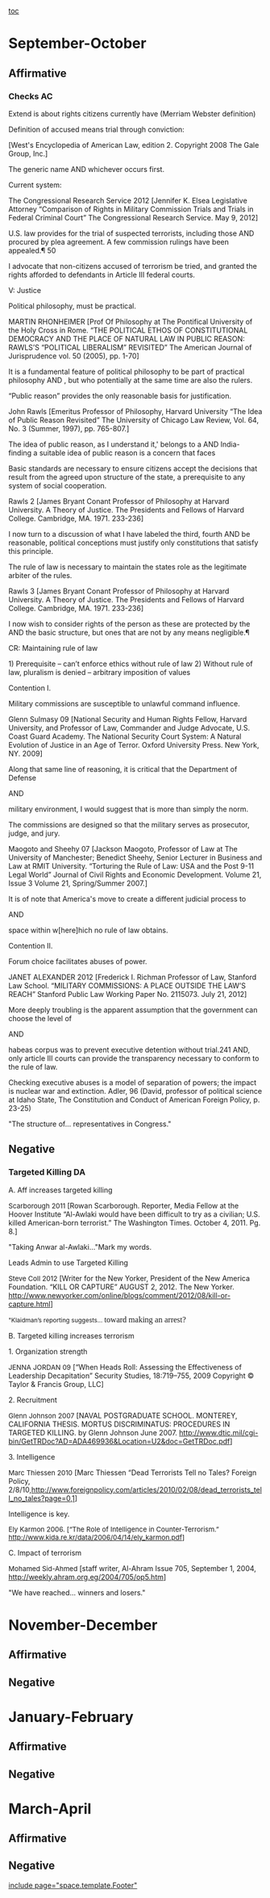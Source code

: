 [[toc]]
=September-October= 
==Affirmative== 
===Checks AC=== 

Extend is about rights citizens currently have (Merriam Webster definition)


Definition of accused means trial through conviction:


[West's Encyclopedia of American Law, edition 2. Copyright 2008 The Gale Group, Inc.]

The generic name
AND
whichever occurs first.


Current system:

The Congressional Research Service 2012 [Jennifer K. Elsea Legislative Attorney “Comparison of Rights in Military Commission Trials and Trials in Federal Criminal Court” The Congressional Research Service. May 9, 2012]

U.S. law provides for the trial of suspected terrorists, including those
AND
procured by plea agreement. A few commission rulings have been appealed.¶ 50

I advocate that non-citizens accused of terrorism be tried, and granted the rights afforded to defendants in Article III federal courts.

V: Justice

Political philosophy, must be practical.

MARTIN RHONHEIMER [Prof Of Philosophy at The Pontifical University of the Holy Cross in Rome. “THE POLITICAL ETHOS OF CONSTITUTIONAL DEMOCRACY AND THE PLACE OF NATURAL LAW IN PUBLIC REASON: RAWLS’S “POLITICAL LIBERALISM” REVISITED” The American Journal of Jurisprudence vol. 50 (2005), pp. 1-70]

It is a fundamental feature of political philosophy to be part of practical philosophy
AND
, but who potentially at the same time are also the rulers.

“Public reason” provides the only reasonable basis for justification.

John Rawls [Emeritus Professor of Philosophy, Harvard University “The Idea of Public Reason Revisited” The University of Chicago Law Review, Vol. 64, No. 3 (Summer, 1997), pp. 765-807.]

The idea of public reason, as I understand it,' belongs to a
AND
India-finding a suitable idea of public reason is a concern that faces

Basic standards are necessary to ensure citizens accept the decisions that result from the agreed upon structure of the state, a prerequisite to any system of social cooperation.

Rawls 2 [James Bryant Conant Professor of Philosophy at Harvard University. A Theory of Justice. The Presidents and Fellows of Harvard College. Cambridge, MA. 1971. 233-236]

I now turn to a discussion of what I have labeled the third, fourth
AND
be reasonable, political conceptions must justify only constitutions that satisfy this principle.

The rule of law is necessary to maintain the states role as the legitimate arbiter of the rules.

Rawls 3 [James Bryant Conant Professor of Philosophy at Harvard University. A Theory of Justice. The Presidents and Fellows of Harvard College. Cambridge, MA. 1971. 233-236]

I now wish to consider rights of the person as these are protected by the
AND
the basic structure, but ones that are not by any means negligible.¶

CR: Maintaining rule of law

1) Prerequisite – can’t enforce ethics without rule of law
2) Without rule of law, pluralism is denied – arbitrary imposition of values


Contention I.



Military commissions are susceptible to unlawful command influence.



Glenn Sulmasy 09 [National Security and Human Rights Fellow, Harvard University, and Professor of Law, Commander and Judge Advocate, U.S. Coast Guard Academy. The National Security Court System: A Natural Evolution of Justice in an Age of Terror. Oxford University Press. New York, NY. 2009]



Along that same line of reasoning, it is critical that the Department of Defense

AND

military environment, I would suggest that is more than simply the norm.



The commissions are designed so that the military serves as prosecutor, judge, and jury.



Maogoto and Sheehy 07 [Jackson Maogoto, Professor of Law at The University of Manchester; Benedict Sheehy, Senior Lecturer in Business and Law at RMIT University. “Torturing the Rule of Law: USA and the Post 9-11 Legal World” Journal of Civil Rights and Economic Development. Volume 21, Issue 3 Volume 21, Spring/Summer 2007.]



It is of note that America's move to create a different judicial process to

AND

space within w[here]hich no rule of law obtains.

Contention II.

Forum choice facilitates abuses of power.



JANET ALEXANDER 2012 [Frederick I. Richman Professor of Law, Stanford Law School. “MILITARY COMMISSIONS: A PLACE OUTSIDE THE LAW’S REACH” Stanford Public Law Working Paper No. 2115073. July 21, 2012]



More deeply troubling is the apparent assumption that the government can choose the level of

AND

habeas corpus was to prevent executive detention without trial.241 AND, only article III courts can provide the transparency necessary to conform to the rule of law.


Checking executive abuses is a model of separation of powers; the impact is nuclear war and extinction. Adler, 96
(David, professor of political science at Idaho State, The Constitution and Conduct of American Foreign Policy, p. 23-25)


"The structure of... representatives in Congress."


==Negative== 
===Targeted Killing DA=== 

<span style="background-color: #ffffff;">A. Aff increases targeted killing</span>

<span style="background-color: #ffffff; font-size: 10pt;">Scarborough 2011 </span><span style="background-color: #ffffff;">[Rowan Scarborough. Reporter, Media Fellow at the Hoover Institute “Al-Awlaki would have been difficult to try as a civilian; U.S. killed American-born terrorist.” The Washington Times. October 4, 2011. Pg. 8.]</span>

"Taking Anwar al-Awlaki..."Mark my words.


<span style="background-color: #ffffff;">Leads Admin to use Targeted Killing</span>


<span style="font-size: 10pt;">Steve Coll 2012</span> [Writer for the New Yorker, President of the New America Foundation. “KILL OR CAPTURE” AUGUST 2, 2012. The New Yorker. http://www.newyorker.com/online/blogs/comment/2012/08/kill-or-capture.html]

<span style="font-size: 12px;">"Klaidman’s reporting suggests... </span><span style="background-color: #ffffff; font-family: 'Times New Roman',serif; font-size: 16px; text-align: start;">toward making an arrest?</span>



<span style="background-color: #ffffff;">B. Targeted killing increases terrorism</span>

<span style="background-color: #ffffff;">1. Organization strength</span>

<span style="background-color: #ffffff; font-size: 10pt;">JENNA JORDAN 09</span><span style="background-color: #ffffff;"> [“When Heads Roll: Assessing the Effectiveness of Leadership Decapitation” Security Studies, 18:719–755, 2009 Copyright © Taylor & Francis Group, LLC]</span>

<span style="background-color: #ffffff;">2. Recruitment</span>

<span style="background-color: #ffffff; font-size: 10pt;">Glenn Johnson 2007</span><span style="background-color: #ffffff;"> [NAVAL POSTGRADUATE SCHOOL. MONTEREY, CALIFORNIA THESIS. MORTUS DISCRIMINATUS: PROCEDURES IN TARGETED KILLING. by Glenn Johnson June 2007. [[http://www.dtic.mil/cgi-bin/GetTRDoc?AD=ADA469936&Location=U2&doc=GetTRDoc.pdf]]]</span>

<span style="background-color: #ffffff;">3. Intelligence</span>

<span style="background-color: #ffffff; font-size: 10pt;">Marc Thiessen 2010</span><span style="background-color: #ffffff;"> [Marc Thiessen “Dead Terrorists Tell no Tales? Foreign Policy, 2/8/10,[[http://www.foreignpolicy.com/articles/2010/02/08/dead_terrorists_tell_no_tales?page=0,1]]]</span>

<span style="background-color: #ffffff;">Intelligence is key.</span>

<span style="background-color: #ffffff; font-size: 10pt;">Ely Karmon 2006. [“The Role of Intelligence in Counter-Terrorism.” [[http://www.kida.re.kr/data/2006/04/14/ely_karmon.pdf]]]</span>

<span style="background-color: #ffffff;">C. Impact of terrorism</span>

<span style="font-size: 10pt;">Mohamed Sid-Ahmed</span> [staff writer, Al-Ahram Issue 705, September 1, 2004, http://weekly.ahram.org.eg/2004/705/op5.htm]

"We have reached... winners and losers."

=November-December= 
==Affirmative== 
==Negative== 

=January-February= 
==Affirmative== 
==Negative== 

=March-April= 
==Affirmative== 
==Negative== 

[[include page="space.template.Footer"]]